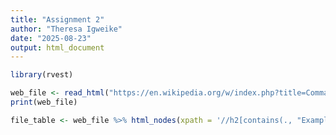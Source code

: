 ```yaml
---
title: "Assignment 2"
author: "Theresa Igweike"
date: "2025-08-23"
output: html_document
---
```


```r
library(rvest)
```


```r
web_file <- read_html("https://en.wikipedia.org/w/index.php?title=Comma-separated_values&oldid=1278844710")
print(web_file)
```

```r
file_table <- web_file %>% html_nodes(xpath = '//h2[contains(., "Example")]//following::pre') %>% html_text()
```

```r

```

